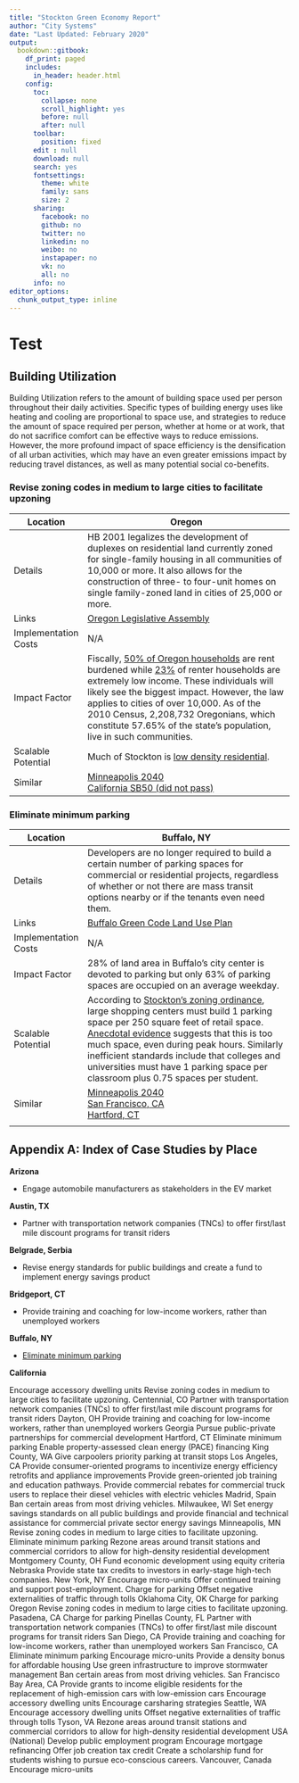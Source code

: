 ```yaml
---
title: "Stockton Green Economy Report"
author: "City Systems"
date: "Last Updated: February 2020"
output: 
  bookdown::gitbook:
    df_print: paged
    includes:
      in_header: header.html
    config:
      toc:
        collapse: none
        scroll_highlight: yes
        before: null
        after: null
      toolbar:
        position: fixed
      edit : null
      download: null
      search: yes
      fontsettings:
        theme: white
        family: sans
        size: 2
      sharing:
        facebook: no
        github: no
        twitter: no
        linkedin: no
        weibo: no
        instapaper: no
        vk: no
        all: no
      info: no
editor_options: 
  chunk_output_type: inline
---
```


# Test

## Building Utilization

Building Utilization refers to the amount of building space used per person throughout their daily activities. Specific types of building energy uses like heating and cooling are proportional to space use, and strategies to reduce the amount of space required per person, whether at home or at work, that do not sacrifice comfort can be effective ways to reduce emissions. However, the more profound impact of space efficiency is the densification of all urban activities, which may have an even greater emissions impact by reducing travel distances, as well as many potential social co-benefits. 

### Revise zoning codes in medium to large cities to facilitate upzoning
| Location | Oregon |
|----------------------|--------------------------------------------------------------------------------------------------------------------------------------------------------------------------------------------------------------------------------------------------------------------------------------------------------------------------------------------------|
| Details | HB 2001 legalizes the development of duplexes on residential land currently zoned for single-family housing in all communities of 10,000 or more. It also allows for the construction of three- to four-unit homes on single family-zoned land in cities of 25,000 or more. |
| Links | [Oregon Legislative Assembly](https://olis.leg.state.or.us/liz/2019R1/Downloads/MeasureDocument/HB2001/B-Engrossed) |
| Implementation Costs | N/A |
| Impact Factor | Fiscally, [50% of Oregon households](https://www.oregon.gov/OHA/PH/ABOUT/Documents/indicators/rentburden.pdf) are rent burdened while [23%](https://nlihc.org/sites/default/files/SHP_OR.pdf) of renter households are extremely low income. These individuals will likely see the biggest impact. However, the law applies to cities of over 10,000. As of the 2010 Census, 2,208,732 Oregonians, which constitute 57.65% of the state’s population, live in such communities. |
| Scalable Potential | Much of Stockton is [low density residential](https://stocktonca.mapgeo.io/datasets/properties?abuttersDistance=100&latlng=37.973764%2C-121.284422&themes=%22%5B%5C%22zoning%5C%22%5D%22&zoom=12). |
| Similar | [Minneapolis 2040](https://minneapolis2040.com/)<br>[California SB50 (did not pass)](https://leginfo.legislature.ca.gov/faces/billTextClient.xhtml?bill_id=201920200SB50) |

### Eliminate minimum parking
| Location | Buffalo, NY |
|----------------------|--------------------------------------------------------------------------------------------------------------------------------------------------------------------------------------------------------------------------------------------------------------------------------------------------------------------------------------------------|
| Details | Developers are no longer required to build a certain number of parking spaces for commercial or residential projects, regardless of whether or not there are mass transit options nearby or if the tenants even need them. |
| Links | [Buffalo Green Code Land Use Plan](http://www.oneregionforward.org/plan/the-buffalo-green-code-draft-land-use-plan/) |
| Implementation Costs | N/A |
| Impact Factor | 28% of land area in Buffalo’s city center is devoted to parking but only 63% of parking spaces are occupied on an average weekday. |
| Scalable Potential | According to [Stockton’s zoning ordinance](http://qcode.us/codes/stockton/view.php?topic=16-3-16_64-16_64_040&frames=on), large shopping centers must build 1 parking space per 250 square feet of retail space. [Anecdotal evidence](https://stocktoncitylimits.com/2013/12/31/why-are-stocktons-parking-lots-so-big-and-empty/) suggests that this is too much space, even during peak hours. Similarly inefficient standards include that colleges and universities must have 1 parking space per classroom plus 0.75 spaces per student. |
| Similar | [Minneapolis 2040](https://minneapolis2040.com/)<br>[San Francisco, CA](https://usa.streetsblog.org/2018/12/17/san-francisco-eliminates-parking-minimums/)<br>[Hartford, CT](https://usa.streetsblog.org/2017/12/13/hartford-eliminates-parking-minimums-citywide/)
 |
 
## Appendix A: Index of Case Studies by Place

**Arizona**

- Engage automobile manufacturers as stakeholders in the EV market

**Austin, TX**

- Partner with transportation network companies (TNCs) to offer first/last mile discount programs for transit riders

**Belgrade, Serbia**

- Revise energy standards for public buildings and create a fund to implement energy savings product

**Bridgeport, CT**

- Provide training and coaching for low-income workers, rather than unemployed workers

**Buffalo, NY**

- [Eliminate minimum parking](#revise-zoning-codes-in-medium-to-large-cities-to-facilitate-upzoning)

**California**

Encourage accessory dwelling units
Revise zoning codes in medium to large cities to facilitate upzoning.
Centennial, CO
Partner with transportation network companies (TNCs) to offer first/last mile discount programs for transit riders
Dayton, OH
Provide training and coaching for low-income workers, rather than unemployed workers
Georgia
Pursue public-private partnerships for commercial development
Hartford, CT
Eliminate minimum parking
Enable property-assessed clean energy (PACE) financing
King County, WA
Give carpoolers priority parking at transit stops
Los Angeles, CA
Provide consumer-oriented programs to incentivize energy efficiency retrofits and appliance improvements
Provide green-oriented job training and education pathways.
Provide commercial rebates for commercial truck users to replace their diesel vehicles with electric vehicles
Madrid, Spain
Ban certain areas from most driving vehicles.
Milwaukee, WI
Set energy savings standards on all public buildings and provide financial and technical assistance for commercial private sector energy savings
Minneapolis, MN
Revise zoning codes in medium to large cities to facilitate upzoning.
Eliminate minimum parking
Rezone areas around transit stations and commercial corridors to allow for high-density residential development
Montgomery County, OH
Fund economic development using equity criteria
Nebraska
Provide state tax credits to investors in early-stage high-tech companies.
New York, NY
Encourage micro-units
Offer continued training and support post-employment. 
Charge for parking
Offset negative externalities of traffic through tolls
Oklahoma City, OK
Charge for parking
Oregon
Revise zoning codes in medium to large cities to facilitate upzoning.
Pasadena, CA
Charge for parking
Pinellas County, FL
Partner with transportation network companies (TNCs) to offer first/last mile discount programs for transit riders
San Diego, CA
Provide training and coaching for low-income workers, rather than unemployed workers
San Francisco, CA
Eliminate minimum parking
Encourage micro-units
Provide a density bonus for affordable housing
Use green infrastructure to improve stormwater management
Ban certain areas from most driving vehicles.
San Francisco Bay Area, CA
Provide grants to income eligible residents for the replacement of high-emission cars with low-emission cars
Encourage accessory dwelling units
Encourage carsharing strategies
Seattle, WA
Encourage accessory dwelling units
Offset negative externalities of traffic through tolls
Tyson, VA
Rezone areas around transit stations and commercial corridors to allow for high-density residential development
USA (National)
Develop public employment program
Encourage mortgage refinancing
Offer job creation tax credit
Create a scholarship fund for students wishing to pursue eco-conscious careers.
Vancouver, Canada
Encourage micro-units